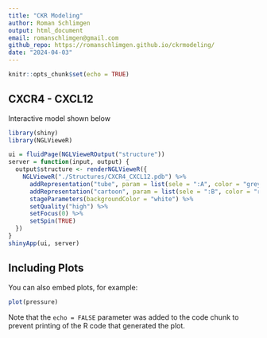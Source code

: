 ```yaml
---
title: "CKR Modeling"
author: Roman Schlimgen
output: html_document
email: romanschlimgen@gmail.com
github_repo: https://romanschlimgen.github.io/ckrmodeling/
date: "2024-04-03"
---
```


```r
knitr::opts_chunk$set(echo = TRUE)
```

## CXCR4 - CXCL12

Interactive model shown below

```r
library(shiny)
library(NGLVieweR)

ui = fluidPage(NGLVieweROutput("structure"))
server = function(input, output) {
  output$structure <- renderNGLVieweR({
    NGLVieweR("./Structures/CXCR4_CXCL12.pdb") %>%
      addRepresentation("tube", param = list(sele = ":A", color = "grey")) %>%
      addRepresentation("cartoon", param = list(sele = ":B", color = "royalblue")) %>%
      stageParameters(backgroundColor = "white") %>%
      setQuality("high") %>%
      setFocus(0) %>%
      setSpin(TRUE)
  })
}
shinyApp(ui, server)
```


## Including Plots

You can also embed plots, for example:

```r
plot(pressure)
```

Note that the `echo = FALSE` parameter was added to the code chunk to prevent printing of the R code that generated the plot.
